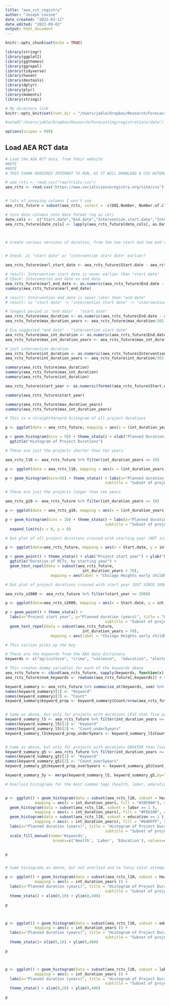 ---
title: "aea_rct_registry"
author: "Joseph Levine"
date_created: "2022-03-11"
date_edited: "2022-09-02"
output: html_document
---

```{r setup, include=FALSE}
knitr::opts_chunk$set(echo = TRUE)

library(stringr)
library(ggplot2)
library(ggthemes)
library(ggrepel)
library(tidyverse)
library(haven)
library(devtools)
library(dplyr)
library(plyr)
library(moments)
library(stringi)

# My directory link
knitr::opts_knit$set(root.dir = "/Users/jable/Dropbox/Research/Forecasting/registrations/data")

#setwd("/Users/jable/Dropbox/Research/Forecasting/registrations/data")

options(scipen = 999)

```

## Load AEA RCT data


```{r }
# Load the AEA RCT data, from their website 
#NOTE
#NOTE 
# THIS CHUNK REQUIRES INTERNET TO RUN, AS IT WILL DOWNLOAD A CSV AUTOMATICALLY

# aea_rcts <- read.csv("raw/trials.csv") 
aea_rcts <- read.csv('https://www.socialscienceregistry.org/site/csv')


# lots of annoying columns I won't use
aea_rcts_future = subset(aea_rcts, select = -c(DOI.Number, Number.of.clusters, Attrition.correlated, Total.number.of.observations, Treatment.arms, Public.data, Public.data.url, Intervention.completion.date, Data.collection.completion, Data.collection.completion.date, Program.files, Program.files.url, Post.trial.documents.csv, Relevant.papers.for.csv, External.Links, Secondary.IDs) )

# turn date columns into date format (og as chr)
date_cols <-  c("Start.date","End.date","Intervention.start.date","Intervention.end.date")
aea_rcts_future[date_cols] <- lapply(aea_rcts_future[date_cols], as.Date, origin="1899-12-30")



# Create various versions of duration, from the two start and two end variables


# Check: Is "start date" or "intervention start date" earlier? 

aea_rcts_future$earl_start_date <- aea_rcts_future$Start.date - aea_rcts_future$Intervention.start.date

# result: Intervention start date is never earlier than "start date"
# Check: Intervention end date vs end date
aea_rcts_future$earl_end_date <- as.numeric(aea_rcts_future$End.date - aea_rcts_future$Intervention.end.date)
summary(aea_rcts_future$earl_end_date)

# result: Intervention end date is never later than "end date"
# result: so "start date" -> "intervention start date" -> "intervention end date" -> end date

# longest period is "end date" - "start date"
aea_rcts_future$max_duration <- as.numeric(aea_rcts_future$End.date - aea_rcts_future$Start.date, units="days")
aea_rcts_future$max_duration_years <- aea_rcts_future$max_duration/365.25

# Eva suggested "end date" - "intervention start date"
aea_rcts_future$max_int_duration <- as.numeric(aea_rcts_future$End.date - aea_rcts_future$Intervention.start.date, units="days")
aea_rcts_future$max_int_duration_years <- aea_rcts_future$max_int_duration/365.25

# just intervention duration
aea_rcts_future$int_duration <- as.numeric(aea_rcts_future$Intervention.end.date - aea_rcts_future$Intervention.start.date, units="days")
aea_rcts_future$int_duration_years <- aea_rcts_future$int_duration/365.25

summary(aea_rcts_future$max_duration)
summary(aea_rcts_future$max_int_duration)
summary(aea_rcts_future$int_duration)

aea_rcts_future$start_year <- as.numeric(format(aea_rcts_future$Start.date, format ="%Y")) #get year, just for fun

summary(aea_rcts_future$start_year)

summary(aea_rcts_future$max_duration_years)
summary(aea_rcts_future$max_int_duration_years)


```



```{r }

# This is a straightforward histogram of all project durations

p <- ggplot(data = aea_rcts_future, mapping = aes(x = (int_duration_years)))

p + geom_histogram(bins = 50) + theme_stata() + xlab("Planned Duration (Years)") + 
  ggtitle("Histogram of Project Durations")

```




```{r }

# These are just the projects shorter than ten years

aea_rcts_l10 <- aea_rcts_future %>% filter(int_duration_years <= 10) 

p <- ggplot(data = aea_rcts_l10, mapping = aes(x = (int_duration_years)))

p + geom_histogram(bins=50) + theme_stata() + labs(x="Planned duration (years)", title = "Histogram of Project Durations",
                                            subtitle = "Subset of projects shorter than 10 years")


```


```{r }
# These are just the projects longer than ten years

aea_rcts_g10 <- aea_rcts_future %>% filter(int_duration_years >= 10) 

p <- ggplot(data = aea_rcts_g10, mapping = aes(x = (int_duration_years)))

p + geom_histogram(bins = 20) + theme_stata() + labs(x="Planned duration (years)", y="Count", title = "Histogram of Project Durations",
                                            subtitle = "Subset of projects shorter than 10 years") +
  expand_limits(x = 0, y = 0)


```



```{r }
# Dot plot of all project durations crossed with starting year (NOT intervention start year)

p <- ggplot(data=aea_rcts_future, mapping = aes(x = Start.date, y = int_duration_years))

p + geom_point() + theme_stata() + xlab("Project start year") + ylab("Planned duration (years)") +
  ggtitle("Duration of RCTs, by starting year") + 
  geom_text_repel(data = subset(aea_rcts_future,
                                  int_duration_years > 70),
                    mapping = aes(label = "Chicago Heights early childhood study", label.size = 2))

```


```{r }

# Dot plot of project durations crossed with start year JUST SINCE 2000

aea_rcts_s2000 <- aea_rcts_future %>% filter(start_year >= 2000) 

p <- ggplot(data=aea_rcts_s2000, mapping = aes(x = Start.date, y = int_duration_years))

p + geom_point() + theme_stata() + 
  labs(x="Project start year", y="Planned duration (years)", title = "Histogram of Project Durations",
                                            subtitle = "Subset of projects beginning after 2020") +
  geom_text_repel(data = subset(aea_rcts_future,
                                  int_duration_years > 70),
                    mapping = aes(label = "Chicago Heights early childhood study", label.size = 2))

```






```{r }
# This section picks up the key

# These are the keywords from the AEA data dictionary
keywords <- c("agriculture", "crime", "violence",  "education", "electoral", "environment", "energy", "finance", "microfinance", "firms", "productivity", "gender", "governance", "health", "labor", "post-conflict", "welfare")

# This creates dummy variables for each of the keywords above
aea_rcts_future <- cbind(aea_rcts_future, sapply(keywords, function(x) as.integer(grepl(x, aea_rcts_future$Keywords))))
aea_rcts_future$num_keywords <- rowSums(aea_rcts_future[,keywords]) # variable which counts how many of the above keywords each project uses

keyword_summary <- aea_rcts_future %>% summarise_at(keywords, sum) %>% pivot_longer(keywords)
names(keyword_summary)[1] <- "Keyword"
names(keyword_summary)[2] <- "Count"
keyword_summary$keyword_prop <- keyword_summary$Count/nrow(aea_rcts_future) # THis dataframe is a keyword count/proportion for all projects in the data


# Same as above, but only for projects with durations LESS than five years
keyword_summary_l5 <- aea_rcts_future %>% filter(int_duration_years <= 5)  %>% summarise_at(keywords, sum) %>% pivot_longer(keywords)
names(keyword_summary_l5)[1] <- "Keyword"
names(keyword_summary_l5)[2] <- "Count_under5years"
keyword_summary_l5$keyword_prop_under5years <- keyword_summary_l5$Count_under5years/nrow(aea_rcts_future %>% filter(int_duration_years <= 5))


# Same as above, but only for projects with durations GREATER than five years
keyword_summary_g5 <- aea_rcts_future %>% filter(int_duration_years >= 5)  %>% summarise_at(keywords, sum) %>% pivot_longer(keywords)
names(keyword_summary_g5)[1] <- "Keyword"
names(keyword_summary_g5)[2] <- "Count_over5years"
keyword_summary_g5$keyword_prop_over5years <- keyword_summary_g5$Count_over5years/nrow(aea_rcts_future %>% filter(int_duration_years >= 5))

keyword_summary_5y <- merge(keyword_summary_l5, keyword_summary_g5,by="Keyword") # One dataframe which compares the less than and greater than five year projects

```




```{r }

# Overlaid histograms for the most common tags (health, labor, education), colors are really crappy, kinda hard to interperet


p <- ggplot() + geom_histogram(data = subset(aea_rcts_l10, subset = health == 1 ),
             mapping = aes(x = int_duration_years, fill = "#30F800"), alpha = .6) + 
  geom_histogram(data = subset(aea_rcts_l10, subset = labor == 1 ),
             mapping = aes(x = int_duration_years), fill = "#FE6100", alpha = .6) + 
  geom_histogram(data = subset(aea_rcts_l10, subset = education == 1 ),
             mapping = aes(x = int_duration_years), fill = "#648FFF", alpha = .6) + 
  labs(x="Planned duration (years)", title = "Histogram of Project Durations",
                                            subtitle = "Subset of projects shorter than 10 years") +
  scale_fill_manual(name='Keywords',
                     breaks=c('Health', 'Labor', 'Education'), values=c('Health'='#30F800', 'Labor'='#FE6100', 'Education'='#648FFF'))  + theme_stata()


p



```


```{r }

# Same histograms as above, but not overlaid and no fancy color attempts

p <- ggplot() + geom_histogram(data = subset(aea_rcts_l10, subset = health == 1 ),
             mapping = aes(x = int_duration_years )) + 
  labs(x="Planned duration (years)", title = "Histogram of Project Durations (Health)",
                                            subtitle = "Subset of projects shorter than 10 years") +
  theme_stata() + xlim(0,10) + ylim(0,400)

p



p <- ggplot() + geom_histogram(data = subset(aea_rcts_l10, subset = education == 1 ),
             mapping = aes(x = int_duration_years )) + 
  labs(x="Planned duration (years)", title = "Histogram of Project Durations (Education)",
                                            subtitle = "Subset of projects shorter than 10 years") +
  theme_stata()+ xlim(0,10) + ylim(0,400)

p



p <- ggplot() + geom_histogram(data = subset(aea_rcts_l10, subset = labor == 1 ),
             mapping = aes(x = int_duration_years )) + 
  labs(x="Planned duration (years)", title = "Histogram of Project Durations (Labor)",
                                            subtitle = "Subset of projects shorter than 10 years") +
  theme_stata() + xlim(0,10) + ylim(0,400)

p




```




```{r }
```






```{r }

```

